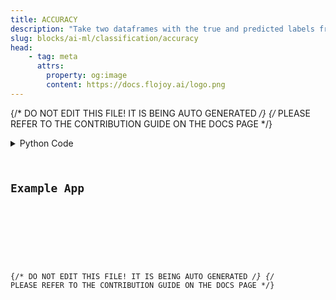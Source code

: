 ```yaml
---
title: ACCURACY
description: "Take two dataframes with the true and predicted labels from a classification task, and indicates whether the prediction was correct or not."
slug: blocks/ai-ml/classification/accuracy
head:
    - tag: meta
      attrs:
        property: og:image
        content: https://docs.flojoy.ai/logo.png
---
```


{/* DO NOT EDIT THIS FILE! IT IS BEING AUTO GENERATED */}
{/* PLEASE REFER TO THE CONTRIBUTION GUIDE ON THE DOCS PAGE */}


<DownloadStudioBanner />
<PythonDocsDisplay docstring={block_data["docstring"]} />
<details>
<summary>Python Code</summary>



<Code code={pythonCode} lang="py" wrap theme="dracula" />

[Find this Flojoy Block on GitHub](https://github.com/flojoy-ai/blocks/blob/main/blocks/AI_ML/CLASSIFICATION/ACCURACY/ACCURACY.py)

</details>

## Example App


<GetHelpWidget />


<AppDisplay app={app} blockName="ACCURACY" client:visible />


<Example />

{/* DO NOT EDIT THIS FILE! IT IS BEING AUTO GENERATED */}
{/* PLEASE REFER TO THE CONTRIBUTION GUIDE ON THE DOCS PAGE */}
